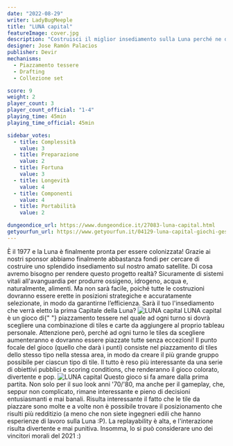 ```yaml
---
date: "2022-08-29"
writer: LadyBugMeeple
title: "LUNA capital"
featureImage: cover.jpg
description: "Costruisci il miglior insediamento sulla Luna perché ne diventi la capitale!"
designer: Jose Ramón Palacios
publisher: Devir
mechanisms:
  - Piazzamento tessere
  - Drafting
  - Collezione set

score: 9
weight: 2
player_count: 3
player_count_official: "1-4"
playing_time: 45min
playing_time_official: 45min

sidebar_votes:
  - title: Complessità
    value: 3
  - title: Preparazione
    value: 2
  - title: Fortuna
    value: 3
  - title: Longevità
    value: 4
  - title: Componenti
    value: 4
  - title: Portabilità
    value: 2

dungeondice_url: https://www.dungeondice.it/27083-luna-capital.html
getyourfun_url: https://www.getyourfun.it/04129-luna-capital-giochi-gestionali.html
---
```


<Setting>
  È il 1977 e la Luna è finalmente pronta per essere colonizzata! Grazie ai
  nostri sponsor abbiamo finalmente abbastanza fondi per cercare di costruire
  uno splendido insediamento sul nostro amato satellite. Di cosa avremo bisogno
  per rendere questo progetto realtà? Sicuramente di sistemi vitali
  all'avanguardia per produrre ossigeno, idrogeno, acqua e, naturalmente,
  alimenti. Ma non sarà facile, poiché tutte le costruzioni dovranno essere
  erette in posizioni strategiche e accuratamente selezionate, in modo da
  garantirne l’efficienza. Sarà il tuo l'insediamento che verrà eletto la prima
  Capitale della Luna?
</Setting>

<img src="./game1.jpg" alt="LUNA capital" />

<Rules>
  LUNA capital è un gioco di{" "}
  <Link to="/mechanisms/piazzamento-tessere">piazzamento tessere</Link> nel
  quale ad ogni turno si dovrà scegliere una combinazione di tiles e carte da
  aggiungere al proprio tableau personale. Attenzione però, perché ad ogni turno
  le tiles da scegliere aumenteranno e dovranno essere piazzate tutte senza
  eccezioni! Il punto focale del gioco (quello che darà i punti) consiste nel
  piazzamento di tiles dello stesso tipo nella stessa area, in modo da creare il
  più grande gruppo possibile per ciascun tipo di tile. Il tutto è reso più
  interessante da una serie di obiettivi pubblici e scoring conditions, che
  renderanno il gioco colorato, divertente e pop.
</Rules>

<img src="./game2.jpg" alt="LUNA capital" />

<Feedback>
  Questo gioco si fa amare dalla prima partita. Non solo per il suo look anni
  '70/'80, ma anche per il gameplay, che, seppur non complicato, rimane
  interessante e pieno di decisioni entusiasmanti e mai banali. Risulta
  interessante il fatto che le tile da piazzare sono molte e a volte non è
  possibile trovare il posizionamento che risulti più redditizio (a meno che non
  siete ingegneri edili che hanno esperienze di lavoro sulla Luna :P). La
  replayability è alta, e l'interazione risulta divertente e mai punitiva.
  Insomma, lo si può considerare uno dei vincitori morali del 2021 :)
</Feedback>

<Instagram id="Ch12xNiDSnK" />
